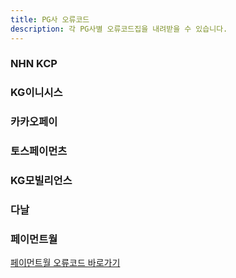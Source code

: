 ```yaml
---
title: PG사 오류코드
description: 각 PG사별 오류코드집을 내려받을 수 있습니다.
---
```



### NHN KCP
<File src="./_assets/error_code_doc/nhnkcp-code.xlsx" captionInside="NHN KCP 오류코드 다운로드" />

### KG이니시스
<File src="./_assets/error_code_doc/inicis-code.xlsx" captionInside="KG이니시스 오류코드 다운로드" />

### 카카오페이
<File src="./_assets/error_code_doc/kakao-code-20180820.xlsx" captionInside="카카오페이 오류코드 다운로드" />

### 토스페이먼츠
<File src="./_assets/error_code_doc/tosspayments-code.xlsx" captionInside="토스페이먼츠 오류코드 다운로드" />

### KG모빌리언스
<File src="./_assets/error_code_doc/MC_CODE_0016_20200715.pdf" captionInside="KG모빌리언스 휴대폰 결제 오류코드 다운로드" />

<File src="./_assets/error_code_doc/kg-phone-cancel-code.pdf" captionInside="KG모빌리언스 휴대폰 결제 취소 오류코드 다운로드" />

### 다날
<File src="./_assets/error_code_doc/danal_code.xls" captionInside="다날 오류코드 다운로드" />

### 페이먼트월
 [페이먼트월 오류코드 바로가기](https://docs.paymentwall.com/integration/direct/brick/error-codes)

